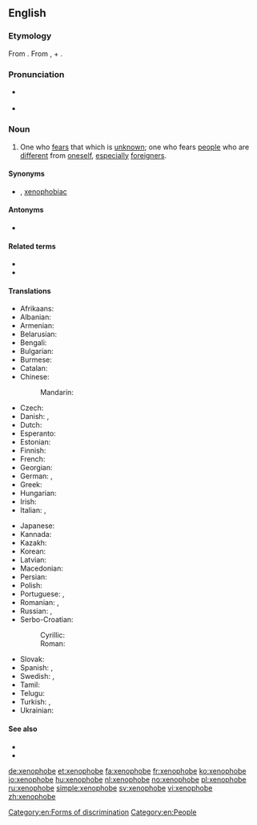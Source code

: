 {{also|xénophobe}}
==English==

===Etymology===
From {{confix|xeno|phobe|lang=en}}. From {{etyl|grc|en}} {{m|grc|ξένος||foreign, strange}}, + {{etyl|grc|en}} {{m|grc|φόβος||fear}}.

===Pronunciation===
* {{a|US}} {{IPA|/ˈzinəfoʊb/|lang=en}}
* {{a|RP}} {{IPA|/ˈzɛnəfəʊb/|lang=en}}

===Noun===
{{en-noun}}

# One who [[fear]]s that which is [[unknown]]; one who fears [[people]] who are [[different]] from [[oneself]], [[especially]] [[foreigner]]s.

====Synonyms====
* {{l|en|xenophobian}} {{qualifier|rare}}, [[xenophobiac]] {{qualifier|rare}}

====Antonyms====
* {{l|en|xenophile}}

====Related terms====
* {{l|en|xenophobia}}
* {{l|en|xenophobic}}

====Translations====
{{trans-top|hater of foreigners}}
* Afrikaans: {{t|af|vreemdelinge hater|m|f}}
* Albanian: {{t+|sq|ksenofob}}
* Armenian: {{t+|hy|այլատյաց}}
* Belarusian: {{t|be|ксенафобскія|m|f|n}}
* Bengali: {{t|bn|বিদেশাতঙ্কগ্রস্ত}}
* Bulgarian: {{t+|bg|ксенофоб}}
* Burmese: {{t|my|မုန်းတီးမိနျးမ}}
* Catalan: {{t|ca|xenofòb|m}}
* Chinese:
*: Mandarin: {{t+|cmn|排外|tr=páiwài|sc=Hani}}
* Czech: {{t|cs|xenofob}}
* Danish: {{t|da|fremmedhader|m}}, {{t+|da|xenofob|m}}
* Dutch: {{t+|nl|xenofoob|m}}
* Esperanto: {{t|eo|ksenofobo}}
* Estonian: {{t|et|ksenofoob}}
* Finnish: {{t|fi|muukalaisvihaaja}}
* French: {{t+|fr|xénophobe|m|f}}
* Georgian: {{t|ka|ქსენოფობი}}
* German: {{t|de|Fremdenfeind|m}}, {{t|de|Fremdenhasser|m}}
* Greek: {{t+|el|ξενόφοβος|m}}
* Hungarian: {{t+|hu|xenofób}}
* Irish: {{t|ga|seineafóbach|m}}
* Italian: {{t+|it|xenofobo|m}}, {{t|it|xenofoba|f}}
{{trans-mid}}
* Japanese: {{t|ja|ゼノフォーブ|tr=zenofōbu|sc=Jpan}}
* Kannada: {{t|kn|ಪರಕೀಯ ದ್ವೇಷಿ}}
* Kazakh: {{t|kk|ксенофобия}}
* Korean: {{t|ko|외국 것을 싫어하는|tr=oegug geos-eul silh-eohaneun|sc=Kore}}
* Latvian: {{t|lv|ksenofobs}}
* Macedonian: {{t|mk|ксенофоб}}
* Persian: {{t|fa|دشمن بیگانه|sc=fa-Arab}}
* Polish: {{t|pl|ksenofobem}}
* Portuguese: {{t+|pt|xenófobo|m}}, {{t+|pt|xenófoba|f}}
* Romanian: {{t+|ro|xenofob|m}}, {{t+|ro|xenofobă|f}}
* Russian: {{t+|ru|ксенофо́б|m}}, {{t|ru|ксенофо́бка|f}}
* Serbo-Croatian:
*: Cyrillic: {{t|sh|непријатељски према странцима}}
*: Roman: {{t|sh|neprijateljski prema strancima}}
* Slovak: {{t|sk|xenofob}}
* Spanish: {{t+|es|xenófobo|m}}, {{t|es|xenófoba|f}}
* Swedish: {{t+|sv|xenofob|c}}, {{t|sv|främlingshatare|c}}
* Tamil: {{t|ta|வெளிநாட்டவரை வெறுப்பவரும்}}
* Telugu: {{t|te|విదేశీ}}
* Turkish: {{t|tr|yabancı düşmanı}}, {{t|tr|yabancı sevmez}}
* Ukrainian: {{t|uk|ксенофобські}}
{{trans-bottom}}

====See also====
* {{l|en|bigot}}
* {{l|en|racist}}

[[Category:en:Forms of discrimination]]
[[Category:en:People]]

[[de:xenophobe]]
[[et:xenophobe]]
[[fa:xenophobe]]
[[fr:xenophobe]]
[[ko:xenophobe]]
[[io:xenophobe]]
[[hu:xenophobe]]
[[nl:xenophobe]]
[[no:xenophobe]]
[[pl:xenophobe]]
[[ru:xenophobe]]
[[simple:xenophobe]]
[[sv:xenophobe]]
[[vi:xenophobe]]
[[zh:xenophobe]]